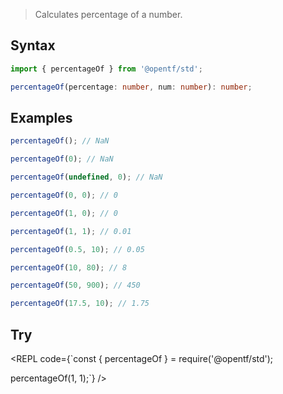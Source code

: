 
> Calculates percentage of a number.

## Syntax

```ts
import { percentageOf } from '@opentf/std';

percentageOf(percentage: number, num: number): number;
```

## Examples

```ts
percentageOf(); // NaN

percentageOf(0); // NaN

percentageOf(undefined, 0); // NaN

percentageOf(0, 0); // 0

percentageOf(1, 0); // 0

percentageOf(1, 1); // 0.01

percentageOf(0.5, 10); // 0.05

percentageOf(10, 80); // 8

percentageOf(50, 900); // 450

percentageOf(17.5, 10); // 1.75
```

## Try

<REPL code={`const { percentageOf } = require('@opentf/std');

percentageOf(1, 1);`} />

